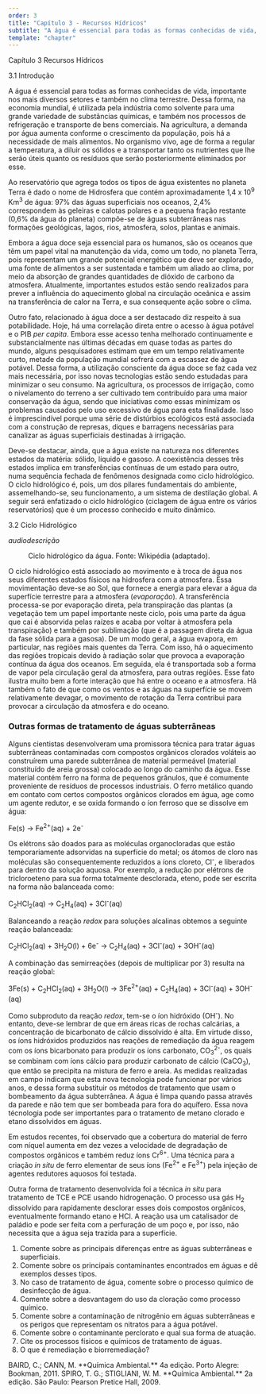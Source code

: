 ```yaml
---
order: 3
title: "Capítulo 3 - Recursos Hídricos"
subtitle: "A água é essencial para todas as formas conhecidas de vida, importante nos mais diversos setores e também no clima terrestre."
template: "chapter"
---
```



<ChapterTitle>Capítulo 3 Recursos Hídricos</ChapterTitle>

<ChapterSubtitle>3.1 Introdução</ChapterSubtitle>

A água é essencial para todas as formas conhecidas de vida, importante nos mais diversos setores e também no clima terrestre. Dessa forma, na economia mundial, é utilizada pela indústria como solvente para uma grande variedade de substâncias químicas, e também nos processos de refrigeração e transporte de bens comerciais. Na agricultura, a demanda por água aumenta conforme o crescimento da população, pois há a necessidade de mais alimentos. No organismo vivo, age de forma a regular a temperatura, a diluir os sólidos e a transportar tanto os nutrientes que lhe serão úteis quanto os resíduos que serão posteriormente eliminados por esse.

Ao reservatório que agrega todos os tipos de água existentes no planeta Terra é dado o nome de Hidrosfera que contém aproximadamente 1,4 x 10<sup>9</sup> Km<sup>3</sup> de água: 97% das águas superficiais nos oceanos, 2,4% correspondem às geleiras e calotas polares e a pequena fração restante (0,6% da água do planeta) compõe-se de águas subterrâneas nas formações geológicas, lagos, rios, atmosfera, solos, plantas e animais.

Embora a água doce seja essencial para os humanos, são os oceanos que têm um papel vital na manutenção da vida, como um todo, no planeta Terra, pois representam um grande potencial energético que deve ser explorado, uma fonte de alimentos a ser sustentada e também um aliado ao clima, por meio da absorção de grandes quantidades de dióxido de carbono da atmosfera. Atualmente, importantes estudos estão sendo realizados para prever a influência do aquecimento global na circulação oceânica e assim na transferência de calor na Terra, e sua consequente ação sobre o clima.

Outro fato, relacionado à água doce a ser destacado diz respeito à sua potabilidade. Hoje, há uma correlação direta entre o acesso à água potável e o PIB _per capita_. Embora esse acesso tenha melhorado continuamente e substancialmente nas últimas décadas em quase todas as partes do mundo, alguns pesquisadores estimam que em um tempo relativamente curto, metade da população mundial sofrerá com a escassez de água potável. Dessa forma, a utilização consciente da água doce se faz cada vez mais necessária, por isso novas tecnologias estão sendo estudadas para minimizar o seu consumo. Na agricultura, os processos de irrigação, como o nivelamento do terreno a ser cultivado tem contribuído para uma maior conservação da água, sendo que iniciativas como essas minimizam os problemas causados pelo uso excessivo de água para esta finalidade. Isso é imprescindível porque uma série de distúrbios ecológicos está associada com a construção de represas, diques e barragens necessárias para canalizar as águas superficiais destinadas à irrigação.

Deve-se destacar, ainda, que a água existe na natureza nos diferentes estados da matéria: sólido, líquido e gasoso. A coexistência desses três estados implica em transferências contínuas de um estado para outro, numa sequência fechada de fenômenos designada como ciclo hidrológico. O ciclo hidrológico é, pois, um dos pilares fundamentais do ambiente, assemelhando-se, seu funcionamento, a um sistema de destilação global. A seguir será enfatizado o ciclo hidrológico (ciclagem de água entre os vários reservatórios) que é um processo conhecido e muito dinâmico.

<ChapterSubtitle>3.2 Ciclo Hidrológico</ChapterSubtitle>

_audiodescrição_

<Figure imgSrc="https://acervo.sead.ufes.br/materiais/quimica/quimica-ambiental/img/fig-3-1.jpg" alt="Ciclo hidrológico da água" figureNumber="3.1">
Ciclo hidrológico da água. Fonte: Wikipédia (adaptado).
</Figure>

O ciclo hidrológico está associado ao movimento e à troca de água nos seus diferentes estados físicos na hidrosfera com a atmosfera. Essa movimentação deve-se ao Sol, que fornece a energia para elevar a água da superfície terrestre para a atmosfera (_evaporação_). A transferência processa-se por evaporação direta, pela transpiração das plantas (a vegetação tem um papel importante neste ciclo, pois uma parte da água que cai é absorvida pelas raízes e acaba por voltar à atmosfera pela transpiração) e também por sublimação (que é a passagem direta da água da fase sólida para a gasosa). De um modo geral, a água evapora, em particular, nas regiões mais quentes da Terra. Com isso, há o aquecimento das regiões tropicais devido à radiação solar que provoca a evaporação contínua da água dos oceanos. Em seguida, ela é transportada sob a forma de vapor pela circulação geral da atmosfera, para outras regiões. Esse fato ilustra muito bem a forte interação que há entre o oceano e a atmosfera. Há também o fato de que como os ventos e as águas na superfície se movem relativamente devagar, o movimento de rotação da Terra contribui para provocar a circulação da atmosfera e do oceano.


### Outras formas de tratamento de águas subterrâneas

Alguns cientistas desenvolveram uma promissora técnica para tratar águas subterrâneas contaminadas com compostos orgânicos clorados voláteis ao construírem uma parede subterrânea de material permeável (material constituído de areia grossa) colocado ao longo do caminho da água. Esse material contém ferro na forma de pequenos grânulos, que é comumente proveniente de resíduos de processos industriais. O ferro metálico quando em contato com certos compostos orgânicos clorados em água, age como um agente redutor, e se oxida formando o íon ferroso que se dissolve em água:

<EquationBox>
  <Equation id="3.21">
    Fe(s) → Fe<sup>2+</sup>(aq) + 2e<sup>-</sup>
  </Equation>
</EquationBox>

Os elétrons são doados para as moléculas organocloradas que estão temporariamente adsorvidas na superfície do metal; os átomos de cloro nas moléculas são consequentemente reduzidos a íons cloreto, Cl<sup>-</sup>, e liberados para dentro da solução aquosa. Por exemplo, a redução por elétrons de tricloroeteno para sua forma totalmente desclorada, eteno, pode ser escrita na forma não balanceada como:

<EquationBox>
  <Equation id="3.22">
    C<sub>2</sub>HCl<sub>2</sub>(aq) → C<sub>2</sub>H<sub>4</sub>(aq) + 3Cl<sup>-</sup>(aq)
  </Equation>
</EquationBox>

Balanceando a reação _redox_ para soluções alcalinas obtemos a seguinte reação balanceada:

<EquationBox>
  <Equation id="3.23">
    C<sub>2</sub>HCl<sub>2</sub>(aq) + 3H<sub>2</sub>O(l) + 6e<sup>-</sup> → C<sub>2</sub>H<sub>4</sub>(aq) + 3Cl<sup>-</sup>(aq) + 3OH<sup>-</sup>(aq)
  </Equation>
</EquationBox>

A combinação das semirreações (depois de multiplicar por 3) resulta na reação global:

<EquationBox>
  <Equation id="3.24">
    3Fe(s) + C<sub>2</sub>HCl<sub>2</sub>(aq) + 3H<sub>2</sub>O(l) → 3Fe<sup>2+</sup>(aq) + C<sub>2</sub>H<sub>4</sub>(aq) + 3Cl<sup>-</sup>(aq) + 3OH<sup>-</sup>(aq)
  </Equation>
</EquationBox>

Como subproduto da reação _redox_, tem-se o íon hidróxido (OH<sup>-</sup>). No entanto, deve-se lembrar de que em áreas ricas de rochas calcárias, a concentração de bicarbonato de cálcio dissolvido é alta. Em virtude disso, os íons hidróxidos produzidos nas reações de remediação da água reagem com os íons bicarbonato para produzir os íons carbonato, CO<sub>3</sub><sup>2-</sup>, os quais se combinam com íons cálcio para produzir carbonato de cálcio (CaCO<sub>3</sub>), que então se precipita na mistura de ferro e areia. As medidas realizadas em campo indicam que esta nova tecnologia pode funcionar por vários anos, e dessa forma substituir os métodos de tratamento que usam o bombeamento da água subterrânea. A água é limpa quando passa através da parede e não tem que ser bombeada para fora do aquífero. Essa nova técnologia pode ser importantes para o tratamento de metano clorado e etano dissolvidos em águas.

Em estudos recentes, foi observado que a cobertura do material de ferro com níquel aumenta em dez vezes a velocidade de degradação de compostos orgânicos e também reduz íons Cr<sup>6+</sup>. Uma técnica para a criação _in situ_ de ferro elementar de seus íons (Fe<sup>2+</sup> e Fe<sup>3+</sup>) pela injeção de agentes redutores aquosos foi testada.

Outra forma de tratamento desenvolvida foi a técnica _in situ_ para tratamento de TCE e PCE usando hidrogenação. O processo usa gás H<sub>2</sub> dissolvido para rapidamente desclorar esses dois compostos orgânicos, eventualmente formando etano e HCl. A reação usa um catalisador de paládio e pode ser feita com a perfuração de um poço e, por isso, não necessita que a água seja trazida para a superfície.

<ChapterSubtitle></ChapterSubtitle>
<Activity title="Desenvolvendo e aplicando o conhecimento">
  <ol>
    <li>Comente sobre as principais diferenças entre as águas subterrâneas e superficiais.</li>
    <li>Comente sobre os principais contaminantes encontrados em águas e dê exemplos desses tipos.</li>
    <li>No caso de tratamento de água, comente sobre o processo químico de desinfecção de água.</li>
    <li>Comente sobre a desvantagem do uso da cloração como processo químico.</li>
    <li>Comente sobre a contaminação de nitrogênio em águas subterrâneas e os perigos que representam os nitratos para a água potável.</li>
    <li>Comente sobre o contaminante perclorato e qual sua forma de atuação.</li>
    <li>Cite os processos físicos e químicos de tratamento de águas.</li>
    <li>O que é remediação e biorremediação?</li>
  </ol>
</Activity>

<References>
  BAIRD, C.; CANN, M. **Química Ambiental.** 4a edição. Porto Alegre: Bookman, 2011.
  SPIRO, T. G.; STIGLIANI, W. M. **Química Ambiental.** 2a edição. São Paulo: Pearson Pretice Hall, 2009.
</References> 
